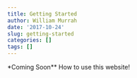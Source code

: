 ```yaml
---
title: Getting Started
author: William Murrah
date: '2017-10-24'
slug: getting-started
categories: []
tags: []
---
```



*Coming Soon** How to use this website!